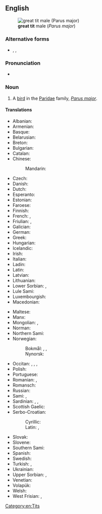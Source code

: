 {{also|great-tit}}
==English==
[[Image:Parus major male.jpg|thumb|right|'''great tit''' male (''Parus major'')]]

===Alternative forms===
* {{l|en|Great Tit}}, {{l|en|Great tit}}, {{l|en|great-tit}}

===Pronunciation===
* {{IPA|en|/ˈɡɹeɪt tɪt/}}

===Noun===
{{en-noun}}

# A [[bird]] in the [[Paridae]] family, ''[[Parus major]]''.

====Translations====
{{trans-top|bird}}
* Albanian: {{t|sq|trishtili i madh}}
* Armenian: {{t|hy|մեծ երաշտահավ|sc=Armn}}
* Basque: {{t|eu|kaskabeltz}}
* Belarusian: {{t|be|сініца}}
* Breton: {{t|br|pennglaou}}
* Bulgarian: {{t|bg|голям синигер|sc=Cyrl}}
* Catalan: {{t|ca|mallerenga carbonera|f}}
* Chinese:
*: Mandarin: {{t|cmn|大山雀}}
* Czech: {{t|cs|sýkora koňadra}}
* Danish: {{t+|da|musvit|c}}
* Dutch: {{t+|nl|koolmees|f}}
* Esperanto: {{t|eo|granda paruo}}
* Estonian: {{t|et|rasvatihane}}
* Faroese: {{t|fo|stórtíta}}
* Finnish: {{t+|fi|talitiainen}}
* French: {{t+|fr|mésange}}, {{t+|fr|mésange charbonnière|f}}
* Friulian: {{t|fur|parussule}}, {{t|fur|parusse}}
* Galician: {{t+|gl|ferreiriño abelleiro}}
* German: {{t+|de|Kohlmeise|f}}
* Greek: {{t+|el|καλόγερος}}
* Hungarian: {{t+|hu|széncinege}}
* Icelandic: {{t|is|meisa}}
* Irish: {{t|ga|meantán mór}}
* Italian: {{t|it|cinciallegra}}
* Ladin: {{t|lld|mosela}}
* Latin: {{t|la|Parus major}}
* Latvian: {{t|lv|lielā zīlīte}}
* Lithuanian: {{t+|lt|zylė}}
* Lower Sorbian: {{t|dsb|sykora}}, {{t|dsb|sykorka}}
* Lule Sami: {{t|smj|buojddegadtsa}}
* Luxembourgish: {{t|lb|Schielmees|f}}
* Macedonian: {{t|mk|сипка}}
{{trans-mid}}
* Maltese: {{t|mt|fjorentin}}
* Manx: {{t|gv|bliu-bonnet|m}}
* Mongolian: {{t|mn|хөх бух}}, {{t|mn|их хөх бух}}
* Norman: {{t|nrf|d'mouaîselle|f}}
* Northern Sami: {{t|se|buoidecizáš}}
* Norwegian:
*: Bokmål: {{t+|nb|kjøttmeis|c}}, {{t|nb|talgmeis|c}}, {{t|nb|talgokse|m}}
*: Nynorsk: {{t|nn|kjøtmeis|f}}
* Occitan: {{t+|oc|mesenga}}, {{t+|oc|capnegre|m}}, {{t+|oc|viralenga|m}}, {{t|oc|mesenga carbonièira|f}}
* Polish: {{t+|pl|sikora bogatka}}
* Portuguese: {{t+|pt|chapim}}
* Romanian: {{t+|ro|pițigoi}}, {{t|ro|pițigoi mare|m}}
* Romansch: {{t|rm|maset grond}}
* Russian: {{t|ru|больша́я сини́ца}}
* Sami: {{t|se|fiskesgaccet}}, {{t|se|buoidegaccet}}
* Sardinian: {{t|sc|acutzaferru}}, {{t|sc|tzerri-tzerri}}, {{t|sc|béccidi}}
* Scottish Gaelic: {{t|gd|currac-baintighearna|m}}
* Serbo-Croatian:
*: Cyrillic: {{t|sh|сеница|sc=Cyrl}}
*: Latin: {{t+|sh|senica|sc=Latn}}, {{t|sh|sjenica velika}}
* Slovak: {{t|sk|sýkorka veľká}}
* Slovene: {{t+|sl|velika sinica}}
* Southern Sami: {{t|sma|buejhtehke}}
* Spanish: {{t+|es|carbonero|m}}
* Swedish: {{t+|sv|talgoxe}}
* Turkish: {{t+|tr|bas}}, {{t|tr|tankara}}
* Ukrainian: {{t|uk|синиця велика}}
* Upper Sorbian: {{t|hsb|sykorka}}, {{t|hsb|sykora}}
* Venetian: {{t|vec|perùsoła|f}}
* Volapük: {{t|vo|gretaparud}}
* Welsh: {{t|cy|titw mawr}}
* West Frisian: {{t+|fy|blokmies|c}}, {{t+|fy|blokfink|c}}
{{trans-bottom}}

[[Category:en:Tits]]